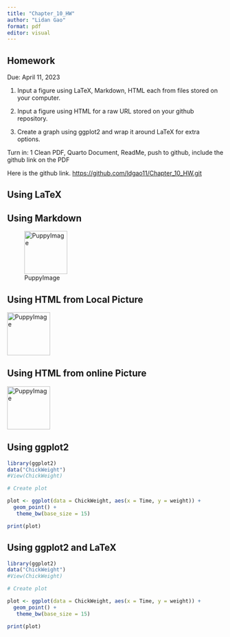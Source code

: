 ```yaml
---
title: "Chapter_10_HW"
author: "Lidan Gao"
format: pdf
editor: visual
---
```


## Homework

Due: April 11, 2023

1.  Input a figure using LaTeX, Markdown, HTML each from files stored on your computer.

2.  Input a figure using HTML for a raw URL stored on your github repository.

3.  Create a graph using ggplot2 and wrap it around LaTeX for extra options.

Turn in: 1 Clean PDF, Quarto Document, ReadMe, push to github, include the github link on the PDF

Here is the github link. <https://github.com/ldgao11/Chapter_10_HW.git>

## Using LaTeX

```{=tex}
\begin{figure}[ht]
            \begin{center}
                  \includegraphics{puppy.png}
            \end{center}
      \caption{An Example Figure in LaTeX}
      {\scriptsize}
      \label{puppyleLaTeXFigure}
\end{figure}
```
## Using Markdown

![PuppyImage](puppy.png){width="100"}

## Using HTML from Local Picture

<img src="puppy.png" alt="PuppyImage" width="100"/> </img>

## Using HTML from online Picture

<img src="https://github.com/ldgao11/Chapter_10_HW/blob/main/puppy.png?raw=true" alt="PuppyImage" width="100"/> </img>

## Using ggplot2

```r

library(ggplot2)
data("ChickWeight")
#View(ChickWeight)

# Create plot

plot <- ggplot(data = ChickWeight, aes(x = Time, y = weight)) + 
  geom_point() + 
   theme_bw(base_size = 15)

print(plot)
```

## Using ggplot2 and LaTeX


```{=tex}
\begin{figure}[ht]
            \begin{center}
                  
```
```r

library(ggplot2)
data("ChickWeight")
#View(ChickWeight)

# Create plot

plot <- ggplot(data = ChickWeight, aes(x = Time, y = weight)) + 
  geom_point() + 
   theme_bw(base_size = 15)

print(plot)
```

```{=tex}
\end{center}

\caption{An Example Figure using R in LaTeX}

{\scriptsize} 
\label{ChickweightleLaTeXFigure} 
\end{figure} ```
```

